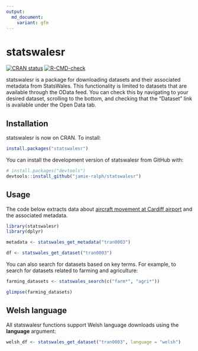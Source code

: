 ```yaml
---
output:
  md_document:
    variant: gfm
---
```


# statswalesr

<!-- badges: start -->

[![CRAN status](https://www.r-pkg.org/badges/version/statswalesr)](https://cran.r-project.org/package=statswalesr)
[![R-CMD-check](https://github.com/jamie-ralph/statswalesr/workflows/R-CMD-check/badge.svg)](https://github.com/jamie-ralph/statswalesr/actions)
<!-- badges: end -->

statswalesr is a package for downloading datasets and their associated metadata
from StatsWales. This functionality is limited to datasets that are available 
through the OData feed. You can check this by navigating to your desired 
dataset, scrolling to the bottom, and checking that the "Dataset" link is 
available under the Open Data tab.

## Installation

statswalesr is now on CRAN. To install: 

``` r
install.packages("statswalesr")
```


You can install the development version of statswalesr from GitHub with:

``` r
# install.packages("devtools")
devtools::install_github("jamie-ralph/statswalesr")
```
## Usage

The code below extracts data about [aircraft movement at Cardiff airport](https://statswales.gov.wales/Catalogue/Transport/Air/aircraftmovementsatcardiffairport-by-movementtype-year) and the associated metadata.

```r
library(statswalesr)
library(dplyr)

metadata <- statswales_get_metadata("tran0003")

df <- statswales_get_dataset("tran0003")

```

You can also search for datasets based on key terms. For example, to search for datasets related to farming and agriculture:

```r

farming_datasets <- statswales_search(c("farm*", "agri*"))

glimpse(farming_datasets)
```

## Welsh language

All statswalesr functions support Welsh language downloads using the **language** argument:

```r
welsh_df <- statswales_get_dataset("tran0003", language = "welsh")
```

